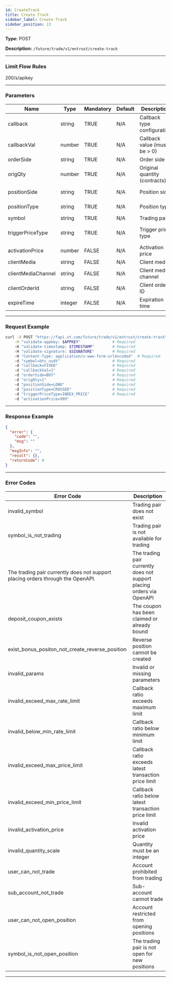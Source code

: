 ```yaml
---
id: CreateTrack
title: Create Track
sidebar_label: Create Track
sidebar_position: 13
---
```


**Type:** POST

**Description:** `/future/trade/v1/entrust/create-track`

---

### Limit Flow Rules

200/s/apikey

---

### Parameters

| Name | Type | Mandatory | Default | Description | Ranges |
| --- | --- | --- | --- | --- | --- |
| callback | string | TRUE | N/A | Callback type configuration | FIXED; PROPORTION |
| callbackVal | number | TRUE | N/A | Callback value (must be > 0) | >0 |
| orderSide | string | TRUE | N/A | Order side | BUY; SELL |
| origQty | number | TRUE | N/A | Original quantity (contracts) | — |
| positionSide | string | TRUE | N/A | Position side | BOTH; LONG; SHORT |
| positionType | string | TRUE | N/A | Position type | CROSSED; ISOLATED |
| symbol | string | TRUE | N/A | Trading pair | — |
| triggerPriceType | string | TRUE | N/A | Trigger price type | INDEX_PRICE; MARK_PRICE; LATEST_PRICE |
| activationPrice | number | FALSE | N/A | Activation price | — |
| clientMedia | string | FALSE | N/A | Client media | — |
| clientMediaChannel | string | FALSE | N/A | Client media channel | — |
| clientOrderId | string | FALSE | N/A | Client order ID | — |
| expireTime | integer | FALSE | N/A | Expiration time | — |

---

### Request Example

```bash
curl -X POST "https://fapi.xt.com/future/trade/v1/entrust/create-track" \
    -H "validate-appkey: $APPKEY"              # Required
    -H "validate-timestamp: $TIMESTAMP"        # Required
    -H "validate-signature: $SIGNATURE"        # Required
    -H "Content-Type: application/x-www-form-urlencoded"  # Required
    -d "symbol=btc_usdt"                       # Required
    -d "callback=FIXED"                        # Required
    -d "callbackVal=1"                         # Required
    -d "orderSide=BUY"                         # Required
    -d "origQty=1"                             # Required
    -d "positionSide=LONG"                     # Required
    -d "positionType=CROSSED"                  # Required
    -d "triggerPriceType=INDEX_PRICE"          # Required
    -d "activationPrice=999"
```

---

### Response Example

```json
{
  "error": {
    "code": "",
    "msg": ""
  },
  "msgInfo": "",
  "result": {},
  "returnCode": 0
}
```

---

### Error Codes

| Error Code | Description |
| --- | --- |
| invalid_symbol | Trading pair does not exist |
| symbol_is_not_trading | Trading pair is not available for trading |
| The trading pair currently does not support placing orders through the OpenAPI. | The trading pair currently does not support placing orders via OpenAPI |
| deposit_coupon_exists | The coupon has been claimed or already bound |
| exist_bonus_positon_not_create_reverse_position | Reverse position cannot be created |
| invalid_params | Invalid or missing parameters |
| invalid_exceed_max_rate_limit | Callback ratio exceeds maximum limit |
| invalid_below_min_rate_limit | Callback ratio below minimum limit |
| invalid_exceed_max_price_limit | Callback ratio exceeds latest transaction price limit |
| invalid_exceed_min_price_limit | Callback ratio below latest transaction price limit |
| invalid_activation_price | Invalid activation price |
| invalid_quantity_scale | Quantity must be an integer |
| user_can_not_trade | Account prohibited from trading |
| sub_account_not_trade | Sub-account cannot trade |
| user_can_not_open_position | Account restricted from opening positions |
| symbol_is_not_open_position | The trading pair is not open for new positions |

---
